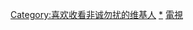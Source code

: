 {{Userbox
  |border-c =white
  |border-s = 1
  |id-c     = #FFC0CB
  |id-s     =12
  |id-fc    = black
  |info-c   = white
  |info-s   = 10
  |info-fc  = black
  |id       = 非诚勿扰
  |info     = 这个用户喜欢收看[[江苏卫视]]的《[[非诚勿扰 (节目)|非诚勿扰]]》。
}}<includeonly>
[[Category:喜欢收看非诚勿扰的维基人]]
</includeonly><noinclude>
[[Category:喜欢收看非诚勿扰的维基人|*]]
[[Category:媒體用戶框模板|電視]]
</noinclude>